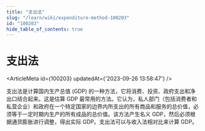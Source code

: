 ```yaml
---
title: "支出法"
slug: "/learn/wiki/expenditure-method-100203"
id: "100203"
hide_table_of_contents: true
---
```



# 支出法

<ArticleMeta id={100203} updatedAt={'2023-09-26 13:58:47'} />
<div className='border-solid border-b border-t-0 my-4 border-[var(--ifm-color-gray-300)]' />

支出法是计算国内生产总值 (GDP) 的一种方法，它将消费、投资、政府支出和净出口结合起来。这是估算 GDP 最常用的方法。它认为，私人部门（包括消费者和私营企业）和政府在一个特定国家的边界内所支出的所有商品和服务的总价值，必须等于一定时期内生产的所有成品的总价值。该方法产生名义 GDP，然后必须根据通货膨胀进行调整，得出实际 GDP。支出法可以与收入法相对比来计算 GDP。
